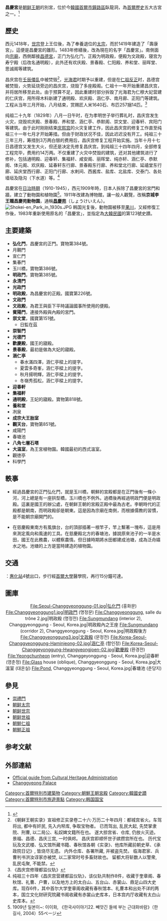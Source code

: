 {{Infobox building
| name = 昌慶宮
| native_name = {{native name|ko|창경궁}}
| image = 창경궁_전경_(2013).jpg
| image_width = 350px
| coordinates = {{coord|37.57843|N|126.99598|E|format=dms|source:placeopedia|display=title}}
| location = {{韓國}}[[首爾市|首爾市]]
| style = 
| start_date = {{Start date|1419}}
| completion_date = 1910年
| owner = 韓國政府
| website = {{URL|1=http://www.heritage.go.kr/heri/cul/culSelectDetail.do?VdkVgwKey=13,01230000,11&pageNo=1_1_2_0}}
}}
{{Infobox Korean name
|img=
|hangul=창경궁
|hanja=昌慶宮
|rr=Changgyeonggung
|mr=Ch'anggyŏnggung
}}

'''昌慶宮'''是[[朝鲜王朝|朝鲜王朝]]的別宮，位於今[[韓國|韓國]][[首爾市|首爾市]][[鐘路區|鐘路區]]臥龍洞，為[[首爾特別市歷史|首爾歷史]]五大古宮之一。<ref>{{Cite web |url=http://big5.chinese.tour2korea.com/03Sightseeing/DestinationsByRegions/Depth04.asp?sight=Sightseeing&sightseeing_id=150&ADDRESS_1=6142&ADDRESS_2=5540&konum=1&kosm=m3_1 |title=南韓昌慶宮旅遊簡介 |accessdate=2008-02-12 |archive-date=2007-09-13 |archive-url=https://web.archive.org/web/20070913161957/http://big5.chinese.tour2korea.com/03Sightseeing/DestinationsByRegions/Depth04.asp?sight=Sightseeing&sightseeing_id=150&ADDRESS_1=6142&ADDRESS_2=5540&konum=1&kosm=m3_1 |dead-url=yes }}</ref>

== 歷史 ==
西元1418年，[[朝鲜世宗|世宗]]登上王位後，為了奉養退位的[[朝鲜太宗|太宗]]，而於1419年建造了「壽康宮」，這便是昌慶宮的雛形。1483年修繕後，改為現在的名字「昌慶宮」。南側面向[[宗廟|宗廟]]，西側鄰接[[昌德宮|昌德宮]]，正门为弘化门，正殿为明政殿，便殿为文政殿，寝宫为寿宁殿（后改名通明殿），此外还有欢庆殿、景春殿、仁阳殿、养和堂、丽晖堂、思诚阁等建筑。

昌庆宫在[[壬辰倭乱|壬辰倭乱]]中被焚毁<ref>《朝鲜王朝实录》宣祖修正实录卷二十六·万历二十年四月：都城宫省火。车驾将出, 都中有奸民, 先入内帑库, 争取宝物者。 已而驾出, 乱民大起, 先焚掌隶院、刑曹, 以二局公、私奴婢文籍所在也。 遂大掠宫省、仓库, 仍放火灭迹。 景福、昌德、昌庆三宫, 一时俱烬。 昌庆宫即顺怀世子嫔攒宫所在也。 历代宝玩及文武楼、弘文馆所藏书籍、春秋馆各朝《实录》、他库所藏前朝史草、《承政院日记》, 皆烧尽无遗。 内外仓库、各署所藏, 并被盗先焚。 临海君家、兵曹判书洪汝谆家亦被焚, 以二家常时号多畜财故也。 留都大将斩数人以警衆, 乱民屯聚, 不能禁。</ref>，[[光海君|光海君]]时期予以重建，但是在[[仁祖反正|仁祖反正]]时，昌德宫被焚毁，火势延烧旁边的昌庆宫，烧毁了多座殿阁。仁祖十一年开始重建昌庆宫，并将居所移至此处。由于预算不足，因此重建时部分拆毁了光海君为仁穆大妃营建的仁庆宫，用所得木料新建了通明殿、欢庆殿、涵仁亭、南月廊、正阳门等建筑。工程从当年三月开始，八月结束，赏赐匠人米1640石、布匹257捆14匹。<ref>《昌庆宫修理都监仪轨》</ref>

纯祖二十九年（1829年）八月一日午时，在为孝明世子举行葬礼时，昌庆宫发生火灾，烧毁欢庆殿、景春殿、养和堂、涵仁亭、恭默阁、崇文堂、迎春轩、宾阳门等建筑。由于此时刚刚结束[[庆熙宫|庆熙宫]]的火灾复建工作，因此昌庆宫的修复工作直至纯祖三十一年七月才开始筹措。但由于财政状况不佳，因此迟迟没有开工。纯祖三十三年三月，筹措到3万两白银的费用后，昌庆宫修复工程开始实施。当年十月十七日昌德宫又发生大火，但还是决定先修复昌庆宫。到纯祖三十四年四月，全部修复工程完毕，费用约14万两。不仅重建了火灾中焚毁的建筑，还对其他建筑进行了修补，包括通明殿、迎春轩、集福轩、咸安阁、丽晖堂、纯亦轩、涵仁亭、恭默阁、体元阁、欢庆殿、延春轩东行廊、景春殿东行廊、养和堂北行廊、延禧堂东行廊、延庆堂西行廊、正阳门行廊、水剌间、西酱库、盐库、北盐库、交泰门、各处墙垣及隐沟（下水道）等。<ref>纯祖三十四年《昌庆宫营建都监仪轨》，该仪轨共制作8件，收藏于奎章阁、春秋馆、礼曹、户曹，以及地方上的太白山、五台山、赤裳山、鼎足山四大史库。现存6件，其中首尔大学奎章阁收藏有春秋馆本、礼曹本和出处不详的两本，国立文化财研究院藏书阁收藏有赤裳山史库本，日本宫内厅收藏有太白山史库本。</ref>

昌慶宮在[[朝鲜日治時期|日治時期]]（1910-1945），西元1909年時，日本人拆除了昌慶宮的宮門和牆，建立了動物園和植物園<ref>1909년 일본이~: 이이화, 《한국사이야기22. 빼앗긴 들에 부는 근대화바람》（한길사, 2004）55ページ</ref>。1911年改建為博物館，讓一般人觀覽，改稱'''京城李王職昌慶苑動物園'''，通稱'''[[昌慶苑|昌慶苑]]'''（しょうけいえん）。
[[File:Shokei-en_Park_in_1930s.JPG|thumb]]
韩国光复後，動物園被移至[[果川|果川]]，又經修復工作後，1983年重新使用原名的「昌慶宮」，並指定為[[大韓民國|大韓民國]]的第123號史蹟。

== 主要建築 ==
* '''弘化門'''，昌慶宮的正門。寶物第384號。
* 月覲門
* 宣仁門
* 集春門
* 玉川橋，寶物第386號。
* '''明政門'''，寶物第385號。
* '''永清門'''
* '''光政門'''
* '''明政殿'''，為昌慶宮的正殿。國寶第226號。
* '''文政門'''
* '''文政殿'''，為君王與臣下平時議論國事所使用的便殿。
* '''賓陽門'''，連接外殿與內殿的宮門。
* '''崇文堂'''，國寶第151號。
** 日監在茲
* '''崇智門'''
* '''光德門'''
* '''歡慶殿'''，國王的寢殿。
* '''景春殿'''，最初是做為大妃的寢殿。
* '''涵仁亭'''
** 春水滿四澤，涵仁亭樑上的提字。
** 夏雲多奇峯，涵仁亭樑上的提字。
** 秋月揚明輝，涵仁亭樑上的提字。
** 冬嶺秀孤松，涵仁亭樑上的提字。
* '''迎春軒'''
* '''集福軒'''
* '''通明殿'''，王妃的寢殿。寶物第818號。
* '''養和堂'''
* 冽泉
* '''成宗大王胎室'''
* '''觀天台'''，寶物第851號。
* 咸陽門
* 春塘池
* '''八角七層石塔'''
* '''大温室'''，為王宮植物園。韓國最初的西式溫室。
* 觀徳亭
* 科學門

==軼事==
*經過昌慶宮的正門弘化門，就是玉川橋，朝鮮的宮殿都是在正門後有一條小河，河上總是有一座拱型橋，玉川橋也不例外。過橋後再經過明政門便是明政殿。這裏是國王的辦公處，在朝鲜王朝的宮殿正殿中最為古老。李朝時代的正殿都是朝南，而明政殿卻是朝東。這是因為宗廟在南側，而根據儒教的習慣，是不能朝宗廟開門的。

*在慈慶殿東南方有風旗台，台的頂部插著一根竿子，竿上繫著一塊布，這是用來測定風向和風速的工具。在慈慶殿北方的春塘池，據說原來池子的一半是水田，國王在此務農，以體察農情。但日據時期將水田都建成池塘，成為泛舟嬉水之地。池塘的上方是當時建造的植物園。

==交通==
{{韓國都市鐵道|SM4}}：[[惠化站|惠化站]]4號出口，步行經[[首爾大學|首爾大學]]醫學院，再行15分鐘可達。

==圖庫==
<center>
<gallery>
File:Seoul-Changgyeonggung-01.jpg|弘化門 (홍화문)
File:Changgyeonggung1.jpg|明政門 (명정문)
File:Changgyeonggung, salle du trône 2.jpg|明政殿 (명정전)
File:Sungmundang (interior 2), Changgyeonggung - Seoul, Korea.jpg|明政殿內之王座
File:Sungmundang (corridor 2), Changgyeonggung - Seoul, Korea.jpg|明政殿後方
File:Changgyeonggung3.jpg|文政殿 (문정전)
File:Korea-Seoul-Changgyeonggung-Haminjeong-02.jpg|涵仁亭 (함인정)
File:Korea-Seoul-Changgeyonggung-Hwangyeongjoen-02.jpg|歡慶殿 (환경전)
File:Yeongchunheon (entry), Changgeyonggung - Seoul, Korea.jpg|迎春軒 (영춘정)
File:Glass house (oblique), Changgyeonggung - Seoul, Korea.jpg|大溫室 (대온실)
File:Pond, Changgyeonggung - Seoul, Korea.jpg|春塘池 (춘당지)
</gallery>
</center>

==參見==
* [[崇禮門|崇禮門]]
* [[朝鲜太宗|朝鲜太宗]]
* [[朝鲜世宗|朝鲜世宗]]
* [[朝鲜世祖|朝鲜世祖]]
* [[朝鮮仁祖|朝鮮仁祖]]
* [[朝鮮正祖|朝鮮正祖]]
{{Commonscat|Changgyeonggung}}

==参考文献==
<div class="references-small">
<references />
</div>
==外部連結==
*[https://web.archive.org/web/20070402143219/http://www.cha.go.kr/english/royal_palaces/Changgyunggung.jsp?catmenu=ES_04_03 Official guide from Cultural Heritage Administration]
*[http://www.lifeinkorea.com/Travel2/seoul/78 Changgyeong Palace] {{Wayback|url=http://www.lifeinkorea.com/Travel2/seoul/78 |date=20080215210243 }}

{{朝鮮首爾歷史古宮}}

[[Category:首爾特別市建築物|Category:首爾特別市建築物]]
[[Category:朝鮮王朝宮殿|Category:朝鮮王朝宮殿]]
[[Category:韓國史蹟|Category:韓國史蹟]]
[[Category:首爾特別市旅遊景點|Category:首爾特別市旅遊景點]]
[[Category:韩国国宝|Category:韩国国宝]]